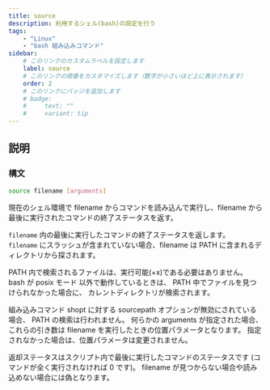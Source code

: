 ```yaml
---
title: source
description: 利用するシェル(bash)の設定を行う
tags:
    - "Linux"
    - "bash 組み込みコマンド"
sidebar:
    # このリンクのカスタムラベルを設定します
    label: source
    # このリンクの順番をカスタマイズします（数字が小さいほど上に表示されます）
    order: 2
    # このリンクにバッジを追加します
    # badge:
    #     text: ""
    #     variant: tip
---
```



## 説明

### 構文

```bash frame="none"
source filename [arguments]
```

現在のシェル環境で filename からコマンドを読み込んで実行し、filename から最後に実行されたコマンドの終了ステータスを返す。

`filename` 内の最後に実行したコマンドの終了ステータスを返します。  
`filename` にスラッシュが含まれていない場合、filename は PATH に含まれるディレクトリから探されます。

PATH 内で検索されるファイルは、実行可能(+x)である必要はありません。  
bash が posix モード 以外で動作しているときは、 PATH 中でファイルを見つけられなかった場合に、 カレントディレクトリが検索されます。

組み込みコマンド shopt に対する sourcepath オプションが無効にされている場合、 PATH の検索は行われません。
何らかの arguments が指定された場合、これらの引き数は filename を実行したときの位置パラメータとなります。
指定されなかった場合は、位置パラメータは変更されません。

返却ステータスはスクリプト内で最後に実行したコマンドのステータスです (コマンドが全く実行されなければ 0 です)。 filename が見つからない場合や読み込めない場合には偽となります。
